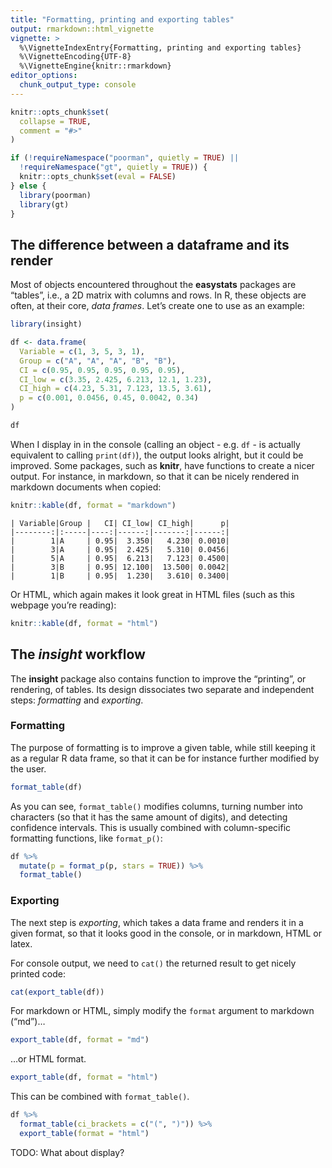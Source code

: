 ```yaml
---
title: "Formatting, printing and exporting tables"
output: rmarkdown::html_vignette
vignette: >
  %\VignetteIndexEntry{Formatting, printing and exporting tables}
  %\VignetteEncoding{UTF-8}
  %\VignetteEngine{knitr::rmarkdown}
editor_options: 
  chunk_output_type: console
---
```


```r
knitr::opts_chunk$set(
  collapse = TRUE,
  comment = "#>"
)

if (!requireNamespace("poorman", quietly = TRUE) ||
  !requireNamespace("gt", quietly = TRUE)) {
  knitr::opts_chunk$set(eval = FALSE)
} else {
  library(poorman)
  library(gt)
}
```

## The difference between a dataframe and its render

Most of objects encountered throughout the **easystats** packages are "tables", i.e., a 2D matrix with columns and rows. In R, these objects are often, at their core, *data frames*. Let's create one to use as an example:

```r
library(insight)

df <- data.frame(
  Variable = c(1, 3, 5, 3, 1),
  Group = c("A", "A", "A", "B", "B"),
  CI = c(0.95, 0.95, 0.95, 0.95, 0.95),
  CI_low = c(3.35, 2.425, 6.213, 12.1, 1.23),
  CI_high = c(4.23, 5.31, 7.123, 13.5, 3.61),
  p = c(0.001, 0.0456, 0.45, 0.0042, 0.34)
)

df
```

When I display in in the console (calling an object - e.g. `df` - is actually equivalent to calling `print(df)`), the output looks alright, but it could be improved. Some packages, such as **knitr**, have functions to create a nicer output. For instance, in markdown, so that it can be nicely rendered in markdown documents when copied:

```r
knitr::kable(df, format = "markdown")
```
```
| Variable|Group |   CI| CI_low| CI_high|      p|
|--------:|:-----|----:|------:|-------:|------:|
|        1|A     | 0.95|  3.350|   4.230| 0.0010|
|        3|A     | 0.95|  2.425|   5.310| 0.0456|
|        5|A     | 0.95|  6.213|   7.123| 0.4500|
|        3|B     | 0.95| 12.100|  13.500| 0.0042|
|        1|B     | 0.95|  1.230|   3.610| 0.3400|
```

Or HTML, which again makes it look great in HTML files (such as this webpage you're reading):

```r
knitr::kable(df, format = "html")
```


## The *insight* workflow

The **insight** package also contains function to improve the "printing", or rendering, of tables. Its design dissociates two separate and independent steps: *formatting* and *exporting*.

### Formatting

The purpose of formatting is to improve a given table, while still keeping it as a regular R data frame, so that it can be for instance further modified by the user.


```r
format_table(df)
```

As you can see, `format_table()` modifies columns, turning number into characters (so that it has the same amount of digits), and  detecting confidence intervals. This is usually combined with column-specific formatting functions, like `format_p()`:

```r
df %>%
  mutate(p = format_p(p, stars = TRUE)) %>%
  format_table()
```


### Exporting

The next step is *exporting*, which takes a data frame and renders it in a given format, so that it looks good in the console, or in markdown, HTML or latex.

For console output, we need to `cat()` the returned result to get nicely printed code:

```r
cat(export_table(df))
```

For markdown or HTML, simply modify the `format` argument to markdown ("md")...

```r
export_table(df, format = "md")
```

...or HTML format.

```r
export_table(df, format = "html")
```

This can be combined with `format_table()`.

```r
df %>%
  format_table(ci_brackets = c("(", ")")) %>%
  export_table(format = "html")
```

TODO: What about display?
